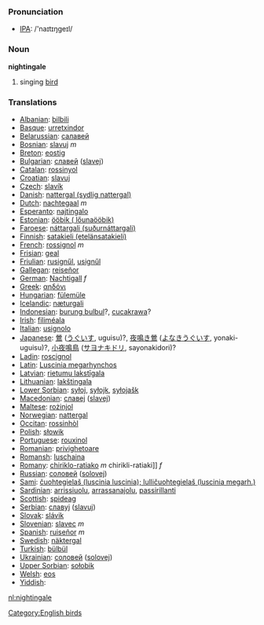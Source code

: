 === Pronunciation ===
*[[w:IPA|IPA]]: /'naɪtɪŋgeɪl/

=== Noun ===

'''nightingale'''

# singing [[bird]]

=== Translations ===

*[[Albanian]]: [[bilbili]]
*[[Basque]]: [[urretxindor]]
*[[Belarussian]]: [[салавей]]
*[[Bosnian]]: [[slavuj]] ''m''
*[[Breton]]: [[eostig]]
*[[Bulgarian]]: [[славей]] ([[slavej]])
*[[Catalan]]: [[rossinyol]]
*[[Croatian]]: [[slavuj]]
*[[Czech]]: [[slavík]]
*[[Danish]]: [[nattergal (sydlig nattergal)]]
*[[Dutch]]: [[nachtegaal]] ''m''
*[[Esperanto]]: [[najtingalo]]
*[[Estonian]]: [[ööbik ( lőunaööbik)]]
*[[Faroese]]: [[náttargali (suðurnáttargali)]]
*[[Finnish]]: [[satakieli (etelänsatakieli)]]
*[[French]]: [[rossignol]] ''m''
*[[Frisian]]: [[geal]]
*[[Friulian]]: [[rusignűl]], [[usignűl]]
*[[Gallegan]]: [[reiseñor]]
*[[German]]: [[Nachtigall]] ''f''
*[[Greek]]: [[αηδόνι]] '' ''
*[[Hungarian]]: [[fülemüle]]
*[[Icelandic]]: [[næturgali]]
*[[Indonesian]]: [[burung bulbul]]?, [[cucakrawa]]?
*[[Irish]]: [[filiméala]]
*[[Italian]]: [[usignolo]] '' ''
*[[Japanese]]: [[鶯]] ([[うぐいす]], uguisu)?, [[夜鳴き鶯]] ([[よなきうぐいす]], yonaki-uguisu)?, [[小夜鳴鳥]] ([[サヨナキドリ]], sayonakidori)?
*[[Ladin]]: [[roscignol]]
*[[Latin]]: [[Luscinia megarhynchos]] '' ''
*[[Latvian]]: [[rietumu lakstīgala]]
*[[Lithuanian]]: [[lakštingala]]
*[[Lower Sorbian]]: [[syłoj]], [[syłojk]], [[syłojašk]]
*[[Macedonian]]: [[славеj]] ([[slavej]])
*[[Maltese]]: [[rożinjol]]
*[[Norwegian]]: [[nattergal]]
*[[Occitan]]: [[rossinhòl]]
*[[Polish]]: [[słowik]] '' ''
*[[Portuguese]]: [[rouxinol]]
*[[Romanian]]: [[privighetoare]]
*[[Romansh]]: [[luschaina]]
*[[Romany]]: [[chiriklo-ratiako]] ''m'' chirikli-ratiaki]] ''f''
*[[Russian]]: [[соловей]] ([[solovej]]) '' ''
*[[Sami]]: [[čuohtegielaš (luscinia luscinia); lulličuohtegielaš (luscinia megarh.)]]
*[[Sardinian]]: [[arrissiuolu]], [[arrassanajolu]], [[passirillanti]]
*[[Scottish]]: [[spideag]]
*[[Serbian]]: [[славуj]] ([[slavuj]])
*[[Slovak]]: [[slávik]]
*[[Slovenian]]: [[slavec]] ''m''
*[[Spanish]]: [[ruiseñor]] ''m''
*[[Swedish]]: [[näktergal]]
*[[Turkish]]: [[bülbül]]
*[[Ukrainian]]: [[соловей]] ([[solovej]])
*[[Upper Sorbian]]: [[sołobik]]
*[[Welsh]]: [[eos]]
*[[Yiddish]]: [[]]

[[Category:English birds]]

[[nl:nightingale]]